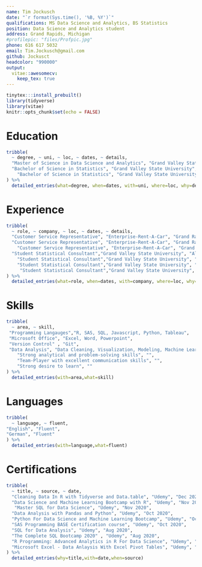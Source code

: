 ```yaml
---
name: Tim Jockusch
date: "`r format(Sys.time(), '%B, %Y')`"
qualifications: MS Data Science and Analytics, BS Statistics
position: Data Science and Analytics student
address: Grand Rapids, Michigan
#profilepic: "files/Profpic.jpg"
phone: 616 617 5032
email: Tim.Jockusch@gmail.com
github: Jockusct
headcolor: "990000"
output: 
  vitae::awesomecv:
    keep_tex: true
---
```


```r
tinytex:::install_prebuilt()
library(tidyverse)
library(vitae)
knitr::opts_chunk$set(echo = FALSE)
```


# Education

```r
tribble(
  ~ degree, ~ uni, ~ loc, ~ dates, ~ details,
  "Master of Science in Data Science and Analytics", "Grand Valley State University", "Grand Rapids, Michigan", "Jan 2021 - Present", "Utilizing R, SAS, and Python to solve real world data problems.",
  "Bachelor of Science in Statistics", "Grand Valley State University", "Grand Rapids, Michigan", "Aug 2016 - Apr 2020", "Math and Stats club",
    "Bachelor of Science in Statistics", "Grand Valley State University", "Grand Rapids, Michigan", "Aug 2016 - Apr 2020", "Deans List: Fall 2017, Winter 2019, Winter 2020 "
) %>% 
  detailed_entries(what=degree, when=dates, with=uni, where=loc, why=details)
```

# Experience

```r
tribble(
  ~ role, ~ company, ~ loc, ~ dates, ~ details,
  "Customer Service Representative", "Enterprise-Rent-A-Car", "Grand Rapids, Michigan", "May 2017- August 2019", "Handled up to 300+ customers a day, with duties including communicating detailed contracts, rental policies, and procedures.",
  "Customer Service Representative", "Enterprise-Rent-A-Car", "Grand Rapids, Michigan", "May 2017- August 2019", "Used selling techniques to maximize profit for the company.",
    "Customer Service Representative", "Enterprise-Rent-A-Car", "Grand Rapids, Michigan", "May 2017- August 2019","Helped Enterprise achieve increasing customer service scores each month.",
  "Student Statistical Consultant","Grand Valley State University", "Allendale, Michigan","January 2019- April 2019","Analyzed the impact of Activity-based learning on students' attitudes towards Mathematics.",
    "Student Statistical Consultant","Grand Valley State University", "Allendale, Michigan","January 2019- April 2019","Used excel, SAS, SPSS, and Tableau to analyze Likert scale survey data.",
    "Student Statistical Consultant","Grand Valley State University", "Allendale, Michigan","January 2019- April 2019","Analyzed and compared multiple one-tailed paired sample t-tests and data trends.",
     "Student Statistical Consultant","Grand Valley State University", "Allendale, Michigan","January 2019- April 2019","Presented results at Student Scholars Day GVSU."
) %>% 
  detailed_entries(what=role, when=dates, with=company, where=loc, why=details)
```

# Skills

```r
tribble(
  ~ area, ~ skill,
 "Programming Langauges","R, SAS, SQL, Javascript, Python, Tableau",
 "Microsoft Office", "Excel, Word, Powerpoint",
 "Version Control" , "Git",
 "Data Analysis", "Data Cleaning, Visualization, Modeling, Machine Learning, Web Scraping, R Shiny ",
    "Strong analytical and problem-solving skills", "",
    "Team-Player with excellent communication skills", "",
    "Strong desire to learn", ""
) %>% 
  detailed_entries(with=area,what=skill)
```


# Languages 

```r
tribble(
  ~ language, ~ fluent,
"English", "Fluent",
"German", "Fluent"
) %>% 
  detailed_entries(with=language,what=fluent)
```

# Certifications 

```r
tribble(
  ~ title, ~ source, ~ date,
  "Cleaning Data In R with Tidyverse and Data.table", "Udemy", "Dec 2020",
  "Data Science and Machine Learning Bootcamp with R", "Udemy", "Nov 2020",
   "Master SQL for Data Science", "Udemy", "Nov 2020",
  "Data Analysis with Pandas and Python", "Udemy", "Oct 2020",
  "Python For Data Science and Machine Learning Bootcamp", "Udemy", "Oct 2020",
  "SAS Programming BASE Certification course", "Udemy", "Oct 2020",
  "SQL for Data Analysis", "Udemy", "Aug 2020",
  "The Complete SQL Bootcamp 2020" , "Udemy", "Aug 2020",
  "R Programming: Advanced Analytics in R For Data Science", "Udemy", "Jul 2020",
  "Microsoft Excel - Data Anlaysis With Excel Pivot Tables", "Udemy", "Jul 2020"
) %>% 
  detailed_entries(why=title,with=date,when=source)
```


